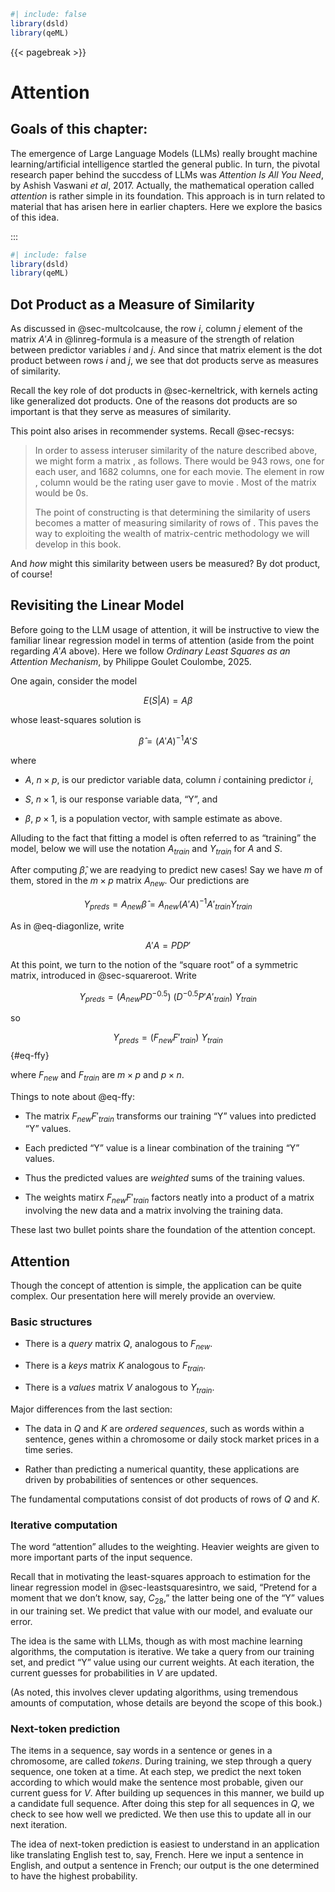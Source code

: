
```r
#| include: false
library(dsld)
library(qeML)
```

{{< pagebreak >}}

# Attention

::: {.callout-note}

## Goals of this chapter:

::: 

The emergence of Large Language Models (LLMs) really brought machine
learning/artificial intelligence startled the general public.  In turn,
the pivotal research paper behind the succdess of LLMs was *Attention Is
All You Need*, by Ashish Vaswani *et al*, 2017.  Actually, the
mathematical operation called *attention* is rather simple in its
foundation.  This approach is in turn related to material that has
arisen here in earlier chapters. Here we explore the basics of this
idea.

:::

```r
#| include: false
library(dsld)
library(qeML)
```

## Dot Product as a Measure of Similarity

As discussed in @sec-multcolcause, the row $i$, column $j$
element of the matrix $A'A$ in @linreg-formula is a measure of the
strength of relation between predictor variables $i$ and $j$. And since
that matrix element is the dot product between rows $i$ and $j$, we see
that dot products serve as measures of similarity.

Recall the key role of dot products in @sec-kerneltrick, with kernels
acting like generalized dot products. One of the reasons dot products
are so important is that they serve as measures of similarity.

This point also arises in recommender systems. Recall @sec-recsys:

> In order to assess interuser similarity of the nature described above,
> we might form a matrix , as follows. There would be 943 rows, one for
> each user, and 1682 columns, one for each movie. The element in row ,
> column would be the rating user gave to movie . Most of the matrix would
> be 0s.
> 
> The point of constructing is that determining the similarity of users
> becomes a matter of measuring similarity of rows of . This paves the way
> to exploiting the wealth of matrix-centric methodology we will develop
> in this book.

And *how* might this similarity between users be measured? By dot
product, of course! 

## Revisiting the Linear Model

Before going to the LLM usage of attention, it will be instructive to
view the familiar linear regression model in terms of attention (aside
from the point regarding $A'A$ above). Here we follow *Ordinary Least
Squares as an Attention Mechanism*, by Philippe Goulet Coulombe, 2025.

One again, consider the model 

$$
E(S|A) = A \beta
$$

whose least-squares solution is

$$
\widehat{\beta} = (A'A)^{-1} A'S
$$

where

* $A$, $n \times p$, is our predictor variable data, column $i$
  containing predictor $i$,

* $S$, $n \times 1$, is our response variable data, "Y", and

* $\beta$, $p \times 1$, is a population vector, with sample estimate as above.

Alluding to the fact that fitting a model is often referred to as
"training" the model, below we will use the notation $A_{train}$ and
$Y_{train}$ for $A$ and $S$.

After computing $\widehat{\beta}$, we are readying to predict new cases!
Say we have $m$ of them, stored in the $m \times p$ matrix $A_{new}$.
Our predictions are

$$
Y_{preds} = A_{new} \widehat{\beta} = A_{new} (A'A)^{-1} A'_{train} Y_{train}
$$

As in @eq-diagonlize, write 

$$
A'A = P D P'
$$ 


At this point, we turn to the notion of the "square root" of a symmetric
matrix, introduced in @sec-squareroot. Write

$$
Y_{preds} = (A_{new} P D^{-0.5}) ~ (D^{-0.5} P'A'_{train}) ~ Y_{train} 
$$

so

$$
Y_{preds} = (F_{new} F'_{train}) ~ Y_{train}
$$ {#eq-ffy}

where $F_{new}$ and $F_{train}$ are $m \times p$ and $p \times n$.

Things to note about @eq-ffy:

* The matrix $F_{new} F'_{train}$ transforms our training "Y"
  values into predicted "Y" values.

* Each predicted "Y" value is a linear combination of the 
  training "Y" values.

* Thus the predicted values are *weighted* sums of the training values.

* The weights matirx $F_{new} F'_{train}$ factors neatly into a product
  of a matrix involving the new data and a matrix involving the
  training data.

These last two bullet points share the foundation of the attention
concept.

## Attention

Though the concept of attention is simple, the application can be quite
complex. Our presentation here will merely provide an overview.

### Basic structures

* There is a *query* matrix $Q$, analogous to $F_{new}$.

* There is a *keys* matrix $K$ analogous to $F_{train}$. 

* There is a *values* matrix $V$ analogous to $Y_{train}$.

Major differences from the last section: 

* The data in $Q$ and $K$ are *ordered sequences*, such as words within
  a sentence, genes within a chromosome or daily stock market prices in
  a time series.

* Rather than predicting a numerical quantity, these applications are
  driven by probabilities of sentences or other sequences.

The fundamental computations consist of dot products of rows of $Q$ and
$K$.

### Iterative computation

The word "attention" alludes to the weighting. Heavier weights are given
to more important parts of the input sequence.

Recall that in motivating the least-squares approach to estimation for
the linear regression model in @sec-leastsquaresintro, we said, "Pretend
for a moment that we don’t know, say, $C_{28}$," the latter being one of
the "Y" values in our training set. We predict that value with our
model, and evaluate our error.

The idea is the same with LLMs, though as with most machine learning
algorithms, the computation is iterative. We take a query from our
training set, and predict "Y" value using our current weights. At each
iteration, the current guesses for probabilities in $V$ are updated.

(As noted, this involves clever updating algorithms, using tremendous
amounts of computation, whose details are beyond the scope of this
book.) 

### Next-token prediction

The items in a sequence, say words in a sentence or genes in a
chromosome, are called *tokens*. During training, we step through a
query sequence, one token at a time. At each step, we predict the next
token according to which would make the sentence most probable, given
our current guess for $V$. After building up sequences in this manner,
we build up a candidate full sequence. After doing this step for all
sequences in $Q$, we check to see how well we predicted. We then use
this to update all in our next iteration.

The idea of next-token prediction is easiest to understand in
an application like translating English test to, say, French. Here we
input a sentence in English, and output a sentence in French; our output
is the one determined to have the highest probability.


